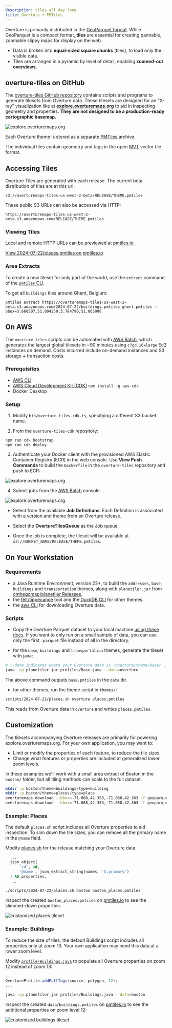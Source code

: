 ```yaml
---
description: tiles all day long
title: Overture + PMTiles
---
```


Overture is primarily distributed in the [GeoParquet format](/getting-data/#geoparquet). While GeoParquet is a compact format, **tiles** are essential for creating pannable, zoomable slippy maps for display on the web.

* Data is broken into **equal-sized square chunks** (tiles), to load only the visible data.
* Tiles are arranged in a pyramid by level of detail, enabling **zoomed-out overviews.**


## overture-tiles on GitHub

The [overture-tiles GitHub repository](http://github.com/overtureMaps/overture-tiles) contains scripts and programs to generate tilesets from Overture data. These tilesets are designed for an "X-ray" visualization like at **[explore.overturemaps.org](https://explore.overturemaps.org)** to aid in inspecting geometry and properties. **They are not designed to be a production-ready cartographic basemap.**

![explore.overturemaps.org](/img/overture-tiles-header.png)

Each Overture theme is stored as a separate [PMTiles](https://github.com/protomaps/PMTiles) archive.

The individual tiles contain geometry and tags in the open [MVT](https://github.com/mapbox/vector-tile-spec) vector tile format.

## Accessing Tiles

Overture Tiles are generated with each release. The current beta distribution of tiles are at this url:

`s3://overturemaps-tiles-us-west-2-beta/RELEASE/THEME.pmtiles`

These public S3 URLs can also be accessed via HTTP:

`https://overturemaps-tiles-us-west-2-beta.s3.amazonaws.com/RELEASE/THEME.pmtiles`

### Viewing Tiles

Local and remote HTTP URLs can be previewed at [pmtiles.io](https://pmtiles.io).

[View 2024-07-22/places.pmtiles on pmtiles.io](https://pmtiles.io/?url=https%3A%2F%2Foverturemaps-tiles-us-west-2-beta.s3.amazonaws.com%2F2024-07-22%2Fplaces.pmtiles)

### Area Extracts

To create a new tileset for only part of the world, use the `extract` command of the [`pmtiles` CLI](https://github.com/protomaps/go-pmtiles).

To get all `buildings` tiles around Ghent, Belgium:

```
pmtiles extract https://overturemaps-tiles-us-west-2-beta.s3.amazonaws.com/2024-07-22/buildings.pmtiles ghent.pmtiles --bbox=3.660507,51.004250,3.784790,51.065996
```

## On AWS

The `overture-tiles` scripts can be automated with [AWS Batch](https://docs.aws.amazon.com/batch/), which generates the largest global tilesets in ~90 minutes using `c7gd.16xlarge` Ec2 instances on demand. Costs incurred include on-demand instances and S3 storage + transaction costs.

### Prerequisites

* [AWS CLI](https://docs.aws.amazon.com/cli/)
* [AWS Cloud Development Kit (CDK)](https://aws.amazon.com/cdk/) `npm install -g aws-cdk`
* Docker Desktop

### Setup

1. Modify `bin/overture-tiles-cdk.ts`, specifying a different S3 bucket name.

2. From the `overture-tiles-cdk` repository:

```
npm run cdk bootstrap
npm run cdk deploy
```

3. Authenticate your Docker client with the provisioned AWS Elastic Container Registry (ECR) in the web console. Use **View Push Commands** to build the `Dockerfile` in the `overture-tiles` repository and push to ECR:

![explore.overturemaps.org](/img/overture-tiles-view-push-commands.png)

4. Submit jobs from the [AWS Batch](https://console.aws.amazon.com/batch/home#jobs) console. 

![explore.overturemaps.org](/img/overture-tiles-job-definitions.png)

  * Select from the available **Job Definitions**. Each Definition is associated with a version and theme from an Overture release.

  * Select the **OvertureTilesQueue** as the Job queue.

  * Once the job is complete, the tileset will be available at `s3://BUCKET_NAME/RELEASE/THEME.pmtiles`.

## On Your Workstation

### Requirements

* a Java Runtime Environment, version 22+, to build the `addresses`, `base`, `buildings` and `transportation` themes, along with `planetiler.jar` from [onthegomap/planetiler Releases](https://github.com/onthegomap/planetiler/releases).
* the [felt/tippecanoe](https://github.com/felt/tippecanoe?tab=readme-ov-file#installation) tool and the [DuckDB CLI](https://duckdb.org/docs/installation/) for other themes.
* the [aws CLI](https://docs.aws.amazon.com/cli/latest/userguide/getting-started-install.html) for downloading Overture data.

### Scripts

* Copy the Overture Parquet dataset to your local machine
  [using these docs](https://github.com/OvertureMaps/data/blob/main/README.md#how-to-access-overture-maps-data). If you want to only run on a small sample of data, you can use only the first `.parquet` file instead of all in the directory.

* for the `base`, `buildings` and `transportation` themes, generate the tileset with java:

```sh
# --data indicates where your Overture data is (overture/theme=base/...)
java -cp planetiler.jar profiles/Base.java --data=overture
```

The above command outputs `base.pmtiles` in the `data` dir.

* for other themes, run the theme script in `themes/`:

```sh
scripts/2024-07-22/places.sh overture places.pmtiles
```

This reads from Overture data in `overture` and writes `places.pmtiles`.

## Customization

The tilesets accompanying Overture releases are primarily for powering explore.overturemaps.org. For your own application, you may want to:

* Limit or modify the properties of each feature, to reduce the tile sizes.
* Change what features or properties are included at generalized lower zoom levels.

In these examples we'll work with a small area extract of Boston in the `boston/` folder, but all tiling methods can scale to the full dataset.

```sh
mkdir -p boston/theme=buildings/type=building
mkdir -p boston/theme=places/type=place
overturemaps download --bbox=-71.068,42.353,-71.058,42.363 -f geoparquet --type=building -o boston/theme=buildings/type=building/0.geoparquet
overturemaps download --bbox=-71.068,42.353,-71.058,42.363 -f geoparquet --type=place -o boston/theme=places/type=place/0.geoparquet
```

### Example: Places

The default `places.sh` script includes all Overture properties to aid inspection. To slim down the tile sizes, you can remove all the primary name in the `@name` field.

Modify [places.sh](https://github.com/OvertureMaps/overture-tiles/blob/main/scripts/2024-07-22/places.sh) for the release matching your Overture data:

```sql
  ...
  json_object(
      'id', id,
      '@name', json_extract_string(names, '$.primary')
  ) AS properties,
  ...
```

```sh
./scripts/2024-07-22/places.sh boston boston_places.pmtiles
```

Inspect the created `boston_places.pmtiles` on [pmtiles.io](https://pmtiles.io) to see the slimmed-down properties:

![customized places tileset](/img/overture-tiles-customize-places.png)

### Example: Buildings

To reduce the size of tiles, the default Buildings script includes all properties only at zoom 13. Your own application may need this data at a lower zoom level.

Modify [`profile/Buildings.java`](https://github.com/OvertureMaps/overture-tiles/blob/main/profiles/Buildings.java) to populate all Overture properties on zoom 12 instead of zoom 13:

```java
...
OvertureProfile.addFullTags(source, polygon, 12);
...
```

```sh
java -cp planetiler.jar profiles/Buildings.java --data=boston
```

Inspect the created `data/buildings.pmtiles` on [pmtiles.io](https://pmtiles.io) to see the additional properties on zoom level 12:

![customized buildings tileset](/img/overture-tiles-customize-buildings.png)
